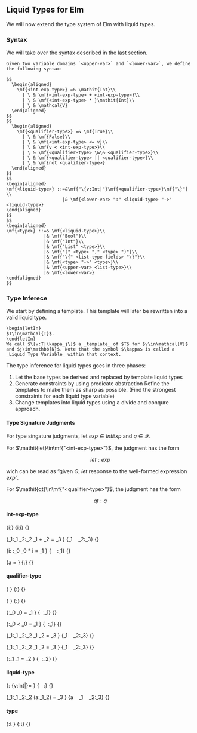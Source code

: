 \setcounter{section}{3}
\setcounter{subsection}{1}

## Liquid Types for Elm

We will now extend the type system of Elm with liquid types.

### Syntax

We will take over the syntax described in the last section.

```definition
Given two variable domains `<upper-var>` and `<lower-var>`, we define the following syntax:

$$
  \begin{aligned}
    \mf{<int-exp-type>} =& \mathit{Int}\\
      | \ & \mf{<int-exp-type> + <int-exp-type>}\\
      | \ & \mf{<int-exp-type> * }\mathit{Int}\\
      | \ & \mathcal{V}
  \end{aligned}
$$
$$
  \begin{aligned}
    \mf{<qualifier-type>} =& \mf{True}\\
      | \ & \mf{False}\\
      | \ & \mf{<int-exp-type> <= v}\\
      | \ & \mf{v < <int-exp-type>}\\
      | \ & \mf{<qualifier-type> \&\& <qualifier-type>}\\
      | \ & \mf{<qualifier-type> || <qualifier-type>}\\
      | \ & \mf{not <qualifier-type>}
  \end{aligned}
$$
$$
\begin{aligned}
\mf{<liquid-type>} ::=&\mf{"\{v:Int|"}\mf{<qualifier-type>}\mf{"\}"} \\
                     |& \mf{<lower-var> ":" <liquid-type> "->" <liquid-type>}
\end{aligned}
$$
$$
\begin{aligned}
\mf{<type>} ::=& \mf{<liquid-type>}\\
              |& \mf{"Bool"}\\
              |& \mf{"Int"}\\
              |& \mf{"List" <type>}\\
              |& \mf{"(" <type> "," <type> ")"}\\
              |& \mf{"\{" <list-type-fields> "\}"}\\
              |& \mf{<type> "->" <type>}\\
              |& \mf{<upper-var> <list-type>}\\
              |& \mf{<lower-var>}
\end{aligned}
$$
```

### Type Inferece

We start by defining a template. This template will later be rewritten into a valid liquid type.

```definition
\begin{letIn}
$T\in\mathcal{T}$.
\end{letIn}
We call $\{v:T|\kappa_j\}$ a _template_ of $T$ for $v\in\mathcal{V}$ and $j\in\mathbb{N}$. Note that the symbol $\kappa$ is called a _Liquid Type Variable_ within that context.
```

The type inference for liquid types goes in three phases:

1. Let the base types be derived and replaced by template liquid types
2. Generate constraints by using predicate abstraction
Refine the templates to make them as sharp as possible. (Find the strongest constraints for each liquid type variable)
3. Change templates into liquid types using a divide and conqure approach.

#### Type Signature Judgments

For type singature judgments, let $\mathit{exp}\in\mathit{IntExp}$ and $q\in\mathcal{Q}$.

For $\mathit{iet}\in\mf{"<int-exp-type>"}$, the judgment has the form

$$
\mathit{iet}:\mathit{exp}
$$

wich can be read as "given $\Theta$, $\mathit{iet}$ response to the well-formed expression $\mathit{exp}$".

For $\mathit{qt}\in\mf{"<qualifier-type>"}$, the judgment has the form

$$
\mathit{qt}:q
$$

#### int-exp-type

\logicRule
{i:\mathit{Int}}
{i:i}
{}

\logicRule
{\mathit{iet}_1:\mathit{exp}_1\quad
\mathit{iet}_2:\mathit{exp}_2\quad
\mathit{exp}_1 + \mathit{exp}_2 = \mathit{exp}_3
}
{\mathit{iet}_1 \ \mf{+} \ \mathit{iet}_2:\mathit{exp}_3}
{}

\logicRule
{i:\mathit{Int}\quad
\mathit{iet}:\mathit{exp}_0\quad
\mathit{exp}_0 * i = \mathit{exp}_1
}
{\mathit{iet} \ \mf{*} \ \mathit{i}:\mathit{exp}_1}
{}

\logicRule
{a = \mathit{exp}
}
{\mathit{a}:\mathit{exp}}
{}

#### qualifier-type

\logicRule
{
}
{\mf{True}:\mathit{True}}
{}

\logicRule
{
}
{\mf{False}:\mathit{False}}
{}

\logicRule
{\mathit{iet}:\mathit{exp}_0\quad
\mathit{exp}_0 \leq \nu = \mathit{exp}_1
}
{\mathit{iet} \ \mf{<= v}:\mathit{exp}_1}
{}

\logicRule
{\mathit{iet}:\mathit{exp}_0\quad
\nu < \mathit{exp}_0 = \mathit{exp}_1
}
{\mf{v <} \ \mathit{iet}:\mathit{exp}_1}
{}

\logicRule
{\mathit{iet}_1:\mathit{exp}_1\quad
\mathit{iet}_2:\mathit{exp}_2\quad
\mathit{exp}_1 \land \mathit{exp}_2 = \mathit{exp}_3
}
{\mathit{iet}_1 \ \mf{\&\&} \ \mathit{iet}_2:\mathit{exp}_3}
{}


\logicRule
{\mathit{iet}_1:\mathit{exp}_1\quad
\mathit{iet}_2:\mathit{exp}_2\quad
\mathit{exp}_1 \lor \mathit{exp}_2 = \mathit{exp}_3
}
{\mathit{iet}_1 \ \mf{||} \ \mathit{iet}_2:\mathit{exp}_3}
{}

\logicRule
{\mathit{iet}:\mathit{exp}_1\quad
\neg\mathit{exp}_1 = \mathit{exp}_2
}
{\mf{not} \ \mathit{iet}:\mathit{exp}_2}
{}

#### liquid-type

\logicRule
{\mathit{iet}:\mathit{exp}\quad
\{v:Int|\mathit{exp}\}=\mathit{t}
}
{\mf{"\{v:Int|"}\ \mathit{iet} \ \mf{"\}"}:\mathit{t}}
{}

\logicRule
{\mathit{iet}_1:\mathit{t}_1\quad
\mathit{iet}_2:\mathit{t}_2\quad
(a:\mathit{t}_1\rightarrow\mathit{t}_2) = \mathit{t}_3
}
{a \ \mf{":"} \ \mathit{iet}_1 \ \mf{"->"} \ \mathit{iet}_2:\mathit{t}_3}
{}

#### type

\logicRule
{\mathit{lt}:t
}
{\Gamma\vdash \mathit{lt}:t}
{}